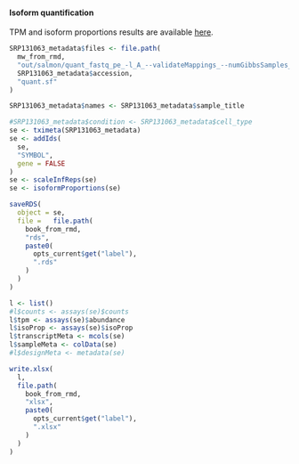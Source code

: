 #### Isoform quantification {#resultsRnaseqSRP131063IsoformQuant}

TPM and isoform proportions results are available [here](xlsx/resultsRnaseqSRP131063IsoformQuant.xlsx).

```r
SRP131063_metadata$files <- file.path(
  mw_from_rmd,
  "out/salmon/quant_fastq_pe_-l_A_--validateMappings_--numGibbsSamples_20_--gcBias_salmon-index-Rnor6-ensembl-r102/sickle/pe_-t_sanger_-q_20/sra-tools/fastq-dump_pe/",
  SRP131063_metadata$accession,
  "quant.sf"
)

SRP131063_metadata$names <- SRP131063_metadata$sample_title

#SRP131063_metadata$condition <- SRP131063_metadata$cell_type
se <- tximeta(SRP131063_metadata)
se <- addIds(
  se,
  "SYMBOL",
  gene = FALSE
)
se <- scaleInfReps(se)
se <- isoformProportions(se)

saveRDS(
  object = se,
  file =   file.path(
    book_from_rmd,
    "rds",
    paste0(
      opts_current$get("label"),
      ".rds"
    )
  )
)

l <- list()
#l$counts <- assays(se)$counts
l$tpm <- assays(se)$abundance
l$isoProp <- assays(se)$isoProp
l$transcriptMeta <- mcols(se)
l$sampleMeta <- colData(se)
#l$designMeta <- metadata(se)

write.xlsx(
  l,
  file.path(
    book_from_rmd,
    "xlsx",
    paste0(
      opts_current$get("label"),
      ".xlsx"
    )
  )
)
```


